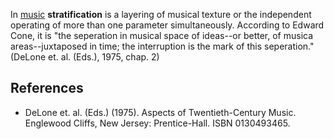 In [[music]] '''stratification''' is a layering of musical texture or the independent operating of more than one parameter simultaneously. According to Edward Cone, it is "the seperation in musical space of ideas--or better, of musica areas--juxtaposed in time; the interruption is the mark of this seperation." (DeLone et. al. (Eds.), 1975, chap. 2)

==References==
*DeLone et. al. (Eds.) (1975). Aspects of Twentieth-Century Music. Englewood Cliffs, New Jersey: Prentice-Hall. ISBN 0130493465.
